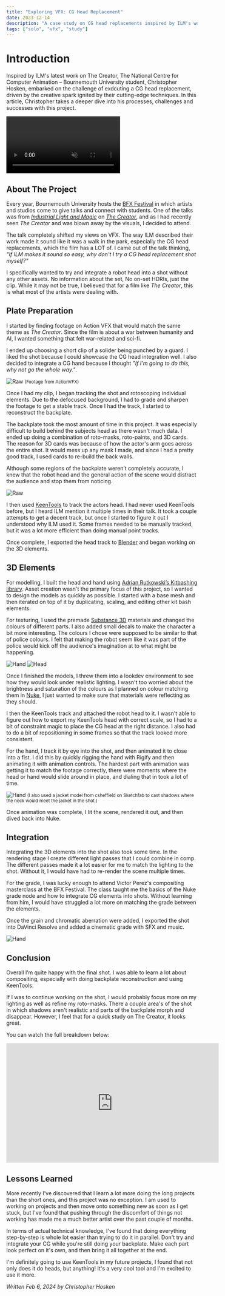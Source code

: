 ```yaml
---
title: "Exploring VFX: CG Head Replacement"
date: 2023-12-14
description: "A case study on CG head replacements inspired by ILM's work on 'The Creator' (2024)."
tags: ["solo", "vfx", "study"]
---
```


# Introduction
Inspired by ILM's latest work on The Creator, The National Centre for Computer Animation – Bournemouth University student, Christopher Hosken, embarked on the challenge of exdcuting a CG head replacement, driven by the creative spark ignited by their cutting-edge techniques. In this article, Christopher takes a deeper dive into his processes, challenges and successes with this project.

<div class="video-container">
<video controls muted>
  <source src="/blog/creator/TheCreatorStudy_mp4.mp4" type="video/mp4"/>
</video>
</div>

## About The Project
Every year, Bournemouth University hosts the [BFX Festival]() in which artists and studios come to give talks and connect with students. One of the talks was from [*Industrial Light and Magic*]() on [*The Creator*](), and as I had recently seen *The Creator* and was blown away by the visuals, I decided to attend.

The talk completely shifted my views on VFX. The way ILM described their work made it sound like it was a walk in the park, especially the CG head replacements, which the film has a LOT of. I came out of the talk thinking, *"If ILM makes it sound so easy, why don't I try a CG head replacement shot myself?"*

I specifically wanted to try and integrate a robot head into a shot without any other assets. No information about the set, No on-set HDRIs, just the clip. While it may not be true, I believed that for a film like *The Creator*, this is what most of the artists were dealing with.


## Plate Preparation

I started by finding footage on Action VFX that would match the same theme as *The Creator*. Since the film is about a war between humanity and AI, I wanted something that felt war-related and sci-fi.

I ended up choosing a short clip of a solider being punched by a guard. I liked the shot because I could showcase the CG head integration well. I also decided to integrate a CG hand because I thought *"If I'm going to do this, why not go the whole way."*.

![Raw](/blog/creator/raw_still.jpg)
<small> (Footage from ActionVFX) </small>

Once I had my clip, I began tracking the shot and rotoscoping individual elements. Due to the defocused background, I had to grade and sharpen the footage to get a stable track. Once I had the track, I started to reconstruct the backplate.

The backplate took the most amount of time in this project. It was especially difficult to build behind the subjects head as there wasn't much data. I ended up doing a combination of roto-masks, roto-paints, and 3D cards. The reason for 3D cards was because of how the actor's arm goes across the entire shot. It would mess up any mask I made, and since I had a pretty good track, I used cards to re-build the back walls.

Although some regions of the backplate weren’t completely accurate, I knew that the robot head and the general action of the scene would distract the audience and stop them from noticing.

![Raw](/blog/creator/cleanplate_still.jpg)

I then used [KeenTools]() to track the actors head. I had never used KeenTools before, but I heard ILM mention it multiple times in their talk. It took a couple attempts to get a decent track, but once I started to figure it out I understood why ILM used it. Some frames needed to be manually tracked, but it was a lot more efficient than doing manual point tracks.

Once complete, I exported the head track to [Blender]() and began working on the 3D elements.

## 3D Elements

For modelling, I built the head and hand using [Adrian Rutkowski’s Kitbashing library](). Asset creation wasn't the primary focus of this project, so I wanted to design the models as quickly as possible. I started with a base mesh and then iterated on top of it by duplicating, scaling, and editing other kit bash elements.

For texturing, I used the premade [Substance 3D]() materials and changed the colours of different parts. I also added small decals to make the character a bit more interesting. The colours I chose were supposed to be similar to that of police colours. I felt that making the robot seem like it was part of the police would kick off the audience's imagination at to what might be happening.


![Hand](/blog/creator/hand_turntable.jpg) ![Head](/blog/creator/head_turntable.jpg)

Once I finished the models, I threw them into a lookdev environment to see how they would look under realistic lighting. I wasn't too worried about the brightness and saturation of the colours as I planned on colour matching them in [Nuke](), I just wanted to make sure that materials were reflecting as they should.

I then the KeenTools track and attached the robot head to it. I wasn't able to figure out how to export my KeenTools head with correct scale, so I had to a bit of constraint magic to place the CG head at the right distance. I also had to do a bit of repositioning in some frames so that the track looked more consistent.

For the hand, I track it by eye into the shot, and then animated it to close into a fist. I did this by quickly rigging the hand with Rigify and then animating it with animation controls. The hardest part with animation was getting it to match the footage correctly, there were moments where the head or hand would slide around in place, and dialing that in took a lot of time.

![Hand](/blog/creator/viewport.jpg)
<small>(I also used a jacket model from csheffield on Sketchfab to cast shadows where the neck would meet the jacket in the shot.)</small>

Once animation was complete, I lit the scene, rendered it out, and then dived back into Nuke.

## Integration

Integrating the 3D elements into the shot also took some time. In the rendering stage I create different light passes that I could combine in comp. The different passes made it a lot easier for me to match the lighting to the shot. Without it, I would have had to re-render the scene multiple times.

For the grade, I was lucky enough to attend Victor Perez's compositing masterclass at the BFX Festival. The class taught me the basics of the Nuke grade node and how to integrate CG elements into shots. Without learning from him, I would have struggled a lot more on matching the grade between the elements.

Once the grain and chromatic aberration were added, I exported the shot into DaVinci Resolve and added a cinematic grade with SFX and music.

![Hand](/blog/creator/nuke_script.jpg) 

## Conclusion

Overall I’m quite happy with the final shot. I was able to learn a lot about compositing, especially with doing backplate reconstruction and using KeenTools.

If I was to continue working on the shot, I would probably focus more on my lighting as well as refine my roto-masks. There a couple area's of the shot in which shadows aren't realistic and parts of the backplate morph and disappear. However, I feel that for a quick study on The Creator, it looks great.

You can watch the full breakdown below:
<div class="video-container">
<iframe width="560" height="315" src="https://www.youtube.com/embed/BRdFg-8wEYE?si=AB6Ppzpw4KFl1f03" title="YouTube video player" frameborder="0" allow="accelerometer; autoplay; clipboard-write; encrypted-media; gyroscope; picture-in-picture; web-share" referrerpolicy="strict-origin-when-cross-origin" allowfullscreen></iframe>
</div>

## Lessons Learned

More recently I've discovered that I learn a lot more doing the long projects than the short ones, and this project was no exception. I am used to working on projects and then move onto something new as soon as I get stuck, but I've found that pushing through the discomfort of things not working has made me a much better artist over the past couple of months.

In terms of actual technical knowledge, I've found that doing everything step-by-step is whole lot easier than trying to do it in parallel. Don't try and integrate your CG while you're still doing your backplate. Make each part look perfect on it's own, and then bring it all together at the end.

I'm definitely going to use KeenTools in my future projects, I found that not only does it do heads, but anything! It's a very cool tool and I'm excited to use it more.

*Written Feb 6, 2024 by Christopher Hosken*
